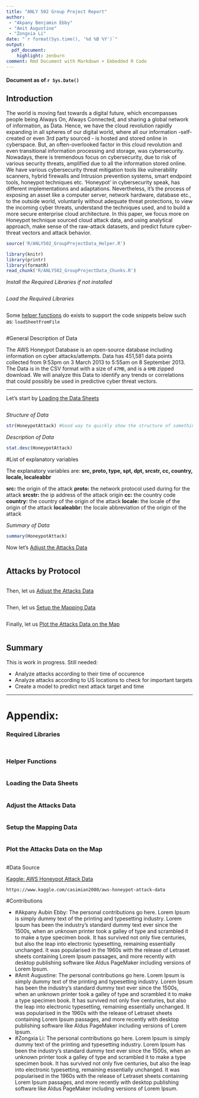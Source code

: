 ```yaml
---
title: "ANLY 502 Group Project Report"
author:
 - "Akpany Benjamin Ebby"
 - "Amit Augustine"
 - "Zongxia Li"
date: "`r format(Sys.time(), '%d %B %Y')`"
output:
  pdf_document:
    highlight: zenburn
comment: Rmd Document with Markdown + Embedded R Code
---
```


#### Document as of `r Sys.Date()`

## Introduction

The world is moving fast towards a digital future, which encompasses people being Always On, Always Connected, and sharing a global network of information, as Data. Hence, we have the cloud revolution rapidly expanding in all spheres of our digital world, where all our information -self-created or even 3rd party sourced - is hosted and stored online in cyberspace. 
But, an often-overlooked factor in this cloud revolution and even transitional information processing and storage, was cybersecurity. 
Nowadays, there is tremendous focus on cybersecurity, due to risk of various security threats, amplified due to all the information stored online. We have various cybersecurity threat mitigation tools like vulnerability scanners, hybrid firewalls and Intrusion prevention systems, smart endpoint tools, honeypot techniques etc.
'Honeypot' in cybersecurity speak, has different implementations and adaptations. Nevertheless, it's the process of exposing an asset like a computer server, network hardware, database etc., to the outside world, voluntarily without adequate threat protections, to view the incoming cyber threats, understand the techniques used, and to build a more secure enterprise cloud architecture.
In this paper, we focus more on Honeypot technique sourced cloud attack data, and using analytical approach, make sense of the raw-attack datasets, and predict future cyber-threat vectors and attack behavior.


```r

source('R/ANLY502_GroupProjectData_Helper.R')

```

```r

library(knitr)
library(printr)
library(formatR)
read_chunk('R/ANLY502_GroupProjectData_Chunks.R')

```

*Install the Required Libraries if not installed*
```r
```

*Load the Required Libraries*
```r
```

Some [helper functions] do exists to support the code snippets below such as: ```loadSheetFromFile```

```r
```

#General Description of Data

The AWS Honeypot Database is an open-source database including information on cyber attacks/attempts.
Data has 451,581 data points collected from 9:53pm on 3 March 2013 to 5:55am on 8 September 2013.
The Data is in the CSV format with a size of ```47MB```, and is a ```6MB``` zipped download.
We will analyze this Data to identify any trends or correlations that could possibly be used in predictive cyber threat vectors.

---

Let's start by [Loading the Data Sheets]

```r
```

*Structure of Data*

```r
str(HoneypotAttack) #Good way to quickly show the structure of something
```

*Description of Data*

```r
stat.desc(HoneypotAttack)
```

#List of explanatory variables

The explanatory variables are:	**src,	proto, type, spt, dpt, srcstr, cc, country, locale, localeabbr**

__src:__ the origin of the attack
__proto:__ the network protocol used during for the attack
__srcstr:__ the ip address of the attack origin
__cc:__ the country code
__country:__ the country of the origin of the attack
__locale:__ the locale of the origin of the attack
__localeabbr:__ the locale abbreviation of the origin of the attack

*Summary of Data*

```r
summary(HoneypotAttack)
```

Now let's [Adjust the Attacks Data]
```r
```

## Attacks by Protocol

```r
```

Then, let us [Adjust the Attacks Data]

```r
```

Then, let us [Setup the Mapping Data]

```r
```

Finally, let us [Plot the Attacks Data on the Map]

```r
``` 

## Summary

This is work in progress. Still needed:

- Analyze attacks according to their time of occurence
- Analyze attacks according to US locations to check for important targets
- Create a model to predict next attack target and time

---

# Appendix:

### Required Libraries

```r
```

```r
```

### Helper Functions

```r
```

### Loading the Data Sheets

```r
```

### Adjust the Attacks Data

```r
```

### Setup the Mapping Data

```r
```

### Plot the Attacks Data on the Map

```r
```

#Data Source

[Kaggle: AWS Honeypot Attack Data](https://www.kaggle.com/casimian2000/aws-honeypot-attack-data)
```
https://www.kaggle.com/casimian2000/aws-honeypot-attack-data
```

#Contributions

- #Akpany Aubin Ebby:
The personal contributions go here. Lorem Ipsum is simply dummy text of the printing and typesetting industry. Lorem Ipsum has been the industry's standard dummy text ever since the 1500s, when an unknown printer took a galley of type and scrambled it to make a type specimen book. It has survived not only five centuries, but also the leap into electronic typesetting, remaining essentially unchanged. It was popularised in the 1960s with the release of Letraset sheets containing Lorem Ipsum passages, and more recently with desktop publishing software like Aldus PageMaker including versions of Lorem Ipsum.
- #Amit Augustine: 
The personal contributions go here. Lorem Ipsum is simply dummy text of the printing and typesetting industry. Lorem Ipsum has been the industry's standard dummy text ever since the 1500s, when an unknown printer took a galley of type and scrambled it to make a type specimen book. It has survived not only five centuries, but also the leap into electronic typesetting, remaining essentially unchanged. It was popularised in the 1960s with the release of Letraset sheets containing Lorem Ipsum passages, and more recently with desktop publishing software like Aldus PageMaker including versions of Lorem Ipsum.
- #Zongxia Li:
The personal contributions go here. Lorem Ipsum is simply dummy text of the printing and typesetting industry. Lorem Ipsum has been the industry's standard dummy text ever since the 1500s, when an unknown printer took a galley of type and scrambled it to make a type specimen book. It has survived not only five centuries, but also the leap into electronic typesetting, remaining essentially unchanged. It was popularised in the 1960s with the release of Letraset sheets containing Lorem Ipsum passages, and more recently with desktop publishing software like Aldus PageMaker including versions of Lorem Ipsum.
